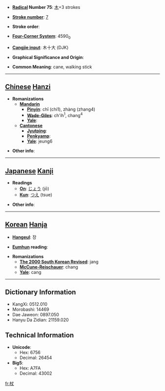 * '''[[Wiktionary:Chinese radical index| Radical]] Number 75''': [[Wiktionary:Chinese radical index 木|木]]+3 strokes

* '''[[Wiktionary:Chinese total strokes index|Stroke number]]''': [[Wiktionary:Chinese total strokes index 7|7]]

* '''Stroke order''': 

* '''[[Wiktionary:Chinese four corner index|Four-Corner System]]''': 4590<sub>0</sub>

* '''[[Wiktionary:Chinese Cangjie index|Cangjie input]]''': 木十大 (DJK)

* '''Graphical Significance and Origin''': 

* '''Common Meaning''': cane, walking stick

----

== [[Chinese]] [[Hanzi]] ==

* '''Romanizations'''
** '''[[Mandarin]]'''
*** '''[[Pinyin]]''': chī (chi1), zhàng (zhang4)
*** '''[[Wade-Giles]]''': ch'ih<sup>1</sup>, chang<sup>4</sup>
*** '''[[Yale]]''': 
** '''[[Cantonese]]'''
*** '''[[Jyutping]]''':
*** '''[[Penkyamp]]''': 
*** '''[[Yale]]''': jeung6

* '''Other info''': 

----

== [[Japanese]] [[Kanji]] ==

* '''Readings'''
** '''[[On]]''': [[じょう]] (jō)
** '''[[Kun]]''': [[つえ]] (tsue)

* '''Other info''':  

----

== [[Korean]] [[Hanja]] ==

* '''[[Hangeul]]''': 장

* '''[[Eumhun]] reading''': 

* '''Romanizations'''
** '''[[The 2000 South Korean Revised Romanization|The 2000 South Korean Revised]]''': jang
** '''[[McCune-Reischauer]]''': chang
** '''[[Yale]]''': cang

----

== Dictionary Information ==

* KangXi: 0512.010
* Morobashi: 14469
* Dae Jaweon: 0897.050
* Hanyu Da Zidian: 21159.020

== Technical Information ==

* '''Unicode''':
** Hex: 6756
** Decimal: 26454
* '''Big5''':
** Hex: A7FA
** Decimal: 43002

[[fr:杖]]